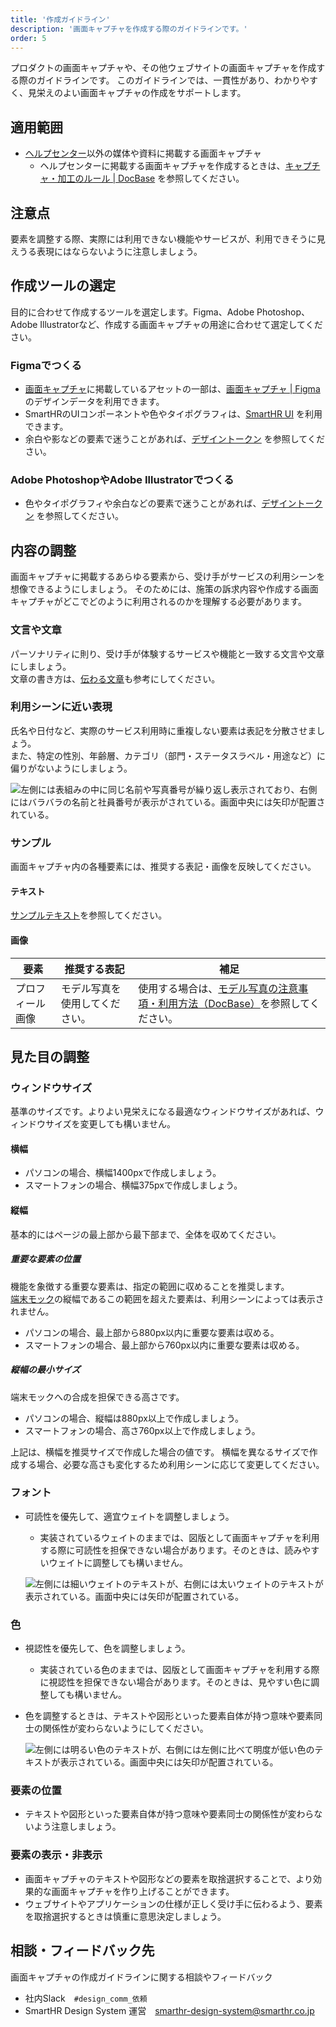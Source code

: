 ```yaml
---
title: '作成ガイドライン'
description: '画面キャプチャを作成する際のガイドラインです。'
order: 5
---
```



プロダクトの画面キャプチャや、その他ウェブサイトの画面キャプチャを作成する際のガイドラインです。
このガイドラインでは、一貫性があり、わかりやすく、見栄えのよい画面キャプチャの作成をサポートします。


## 適用範囲
- [ヘルプセンター](https://support.smarthr.jp/ja/)以外の媒体や資料に掲載する画面キャプチャ  
    - ヘルプセンターに掲載する画面キャプチャを作成するときは、[キャプチャ・加工のルール | DocBase](https://smarthr-inc.docbase.io/posts/1836257) を参照してください。

## 注意点
要素を調整する際、実際には利用できない機能やサービスが、利用できそうに見えうる表現にはならないように注意しましょう。


## 作成ツールの選定
目的に合わせて作成するツールを選定します。Figma、Adobe Photoshop、Adobe Illustratorなど、作成する画面キャプチャの用途に合わせて選定してください。

### Figmaでつくる
- [画面キャプチャ](https://smarthr.design/communication/capture/)に掲載しているアセットの一部は、[画面キャプチャ | Figma](https://www.figma.com/file/rQRf0ysE4Lk7tZcd2aS4rG/%E7%94%BB%E9%9D%A2%E3%82%AD%E3%83%A3%E3%83%97%E3%83%81%E3%83%A3?type=design&node-id=0%3A1&mode=design&t=LQq1M5xNr2Crd6qN-1) のデザインデータを利用できます。
- SmartHRのUIコンポーネントや色やタイポグラフィは、[SmartHR UI](https://smarthr.design/products/design-process/design-data/design-guide/#h3-0) を利用できます。
- 余白や影などの要素で迷うことがあれば、[デザイントークン](https://smarthr.design/products/design-tokens/) を参照してください。


### Adobe PhotoshopやAdobe Illustratorでつくる
- 色やタイポグラフィや余白などの要素で迷うことがあれば、[デザイントークン](https://smarthr.design/products/design-tokens/) を参照してください。


## 内容の調整
画面キャプチャに掲載するあらゆる要素から、受け手がサービスの利用シーンを想像できるようにしましょう。
そのためには、施策の訴求内容や作成する画面キャプチャがどこでどのように利用されるのかを理解する必要があります。

### 文言や文章
パーソナリティに則り、受け手が体験するサービスや機能と一致する文言や文章にしましょう。  
文章の書き方は、[伝わる文章](https://smarthr.design/basics/text/)も参考にしてください。

### 利用シーンに近い表現
氏名や日付など、実際のサービス利用時に重複しない要素は表記を分散させましょう。  
また、特定の性別、年齢層、カテゴリ（部門・ステータスラベル・用途など）に偏りがないようにしましょう。

![左側には表組みの中に同じ名前や写真番号が繰り返し表示されており、右側にはバラバラの名前と社員番号が表示がされている。画面中央には矢印が配置されている。](./images/creation-guideline/adjust-text.png)


### サンプル
画面キャプチャ内の各種要素には、推奨する表記・画像を反映してください。

#### テキスト
[サンプルテキスト](https://smarthr.design/communication/sample/text/)を参照してください。

#### 画像

| 要素 | 推奨する表記 | 補足 |
| --- | --- | --- |
| プロフィール画像 | モデル写真を使用してください。 | 使用する場合は、[モデル写真の注意事項・利用方法（DocBase）](https://smarthr-inc.docbase.io/posts/1933926)を参照してください。 |


## 見た目の調整

### ウィンドウサイズ
基準のサイズです。よりよい見栄えになる最適なウィンドウサイズがあれば、ウィンドウサイズを変更しても構いません。

#### 横幅
- パソコンの場合、横幅1400pxで作成しましょう。
- スマートフォンの場合、横幅375pxで作成しましょう。

#### 縦幅
基本的にはページの最上部から最下部まで、全体を収めてください。


##### 重要な要素の位置
機能を象徴する重要な要素は、指定の範囲に収めることを推奨します。  
[端末モック](/communication/mock/)の縦幅であるこの範囲を超えた要素は、利用シーンによっては表示されません。

- パソコンの場合、最上部から880px以内に重要な要素は収める。
- スマートフォンの場合、最上部から760px以内に重要な要素は収める。


##### 縦幅の最小サイズ
端末モックへの合成を担保できる高さです。  

- パソコンの場合、縦幅は880px以上で作成しましょう。
- スマートフォンの場合、高さ760px以上で作成しましょう。

上記は、横幅を推奨サイズで作成した場合の値です。
横幅を異なるサイズで作成する場合、必要な高さも変化するため利用シーンに応じて変更してください。




### フォント
- 可読性を優先して、適宜ウェイトを調整しましょう。
    - 実装されているウェイトのままでは、図版として画面キャプチャを利用する際に可読性を担保できない場合があります。そのときは、読みやすいウェイトに調整しても構いません。

  <ImgWithDesc description="ウェイトの調整例（左：調整前、右：調整後）">

  ![左側には細いウェイトのテキストが、右側には太いウェイトのテキストが表示されている。画面中央には矢印が配置されている。](./images/creation-guideline/adjust-weight.png)

  </ImgWithDesc>



### 色
- 視認性を優先して、色を調整しましょう。
    - 実装されている色のままでは、図版として画面キャプチャを利用する際に視認性を担保できない場合があります。そのときは、見やすい色に調整しても構いません。
- 色を調整するときは、テキストや図形といった要素自体が持つ意味や要素同士の関係性が変わらないようにしてください。

  <ImgWithDesc description="色の調整例（左：調整前、右：調整後）">

  ![左側には明るい色のテキストが、右側には左側に比べて明度が低い色のテキストが表示されている。画面中央には矢印が配置されている。](./images/creation-guideline/adjust-color.png)

  </ImgWithDesc>



### 要素の位置
- テキストや図形といった要素自体が持つ意味や要素同士の関係性が変わらないよう注意しましょう。

### 要素の表示・非表示
- 画面キャプチャのテキストや図形などの要素を取捨選択することで、より効果的な画面キャプチャを作り上げることができます。
- ウェブサイトやアプリケーションの仕様が正しく受け手に伝わるよう、要素を取捨選択するときは慎重に意思決定しましょう。




## 相談・フィードバック先
画面キャプチャの作成ガイドラインに関する相談やフィードバック  
- 社内Slack　`#design_comm_依頼`
- SmartHR Design System 運営　smarthr-design-system@smarthr.co.jp  